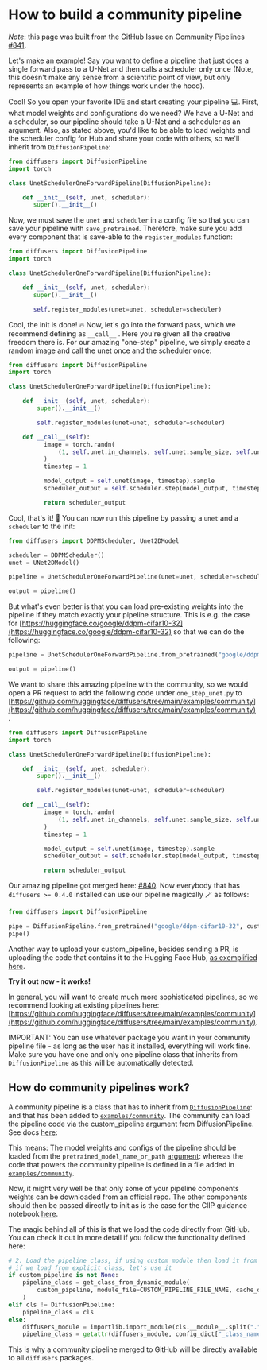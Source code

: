 <!--Copyright 2022 The HuggingFace Team. All rights reserved.

Licensed under the Apache License, Version 2.0 (the "License"); you may not use this file except in compliance with
the License. You may obtain a copy of the License at

http://www.apache.org/licenses/LICENSE-2.0

Unless required by applicable law or agreed to in writing, software distributed under the License is distributed on
an "AS IS" BASIS, WITHOUT WARRANTIES OR CONDITIONS OF ANY KIND, either express or implied. See the License for the
specific language governing permissions and limitations under the License.
-->

# How to build a community pipeline

*Note*: this page was built from the GitHub Issue on Community Pipelines [#841](https://github.com/huggingface/diffusers/issues/841).

Let's make an example!
Say you want to define a pipeline that just does a single forward pass to a U-Net and then calls a scheduler only once (Note, this doesn't make any sense from a scientific point of view, but only represents an example of how things work under the hood).

Cool! So you open your favorite IDE and start creating your pipeline 💻.
First, what model weights and configurations do we need?
We have a U-Net and a scheduler, so our pipeline should take a U-Net and a scheduler as an argument.
Also, as stated above, you'd like to be able to load weights and the scheduler config for Hub and share your code with others, so we'll inherit from `DiffusionPipeline`:

```python
from diffusers import DiffusionPipeline
import torch

class UnetSchedulerOneForwardPipeline(DiffusionPipeline):

    def __init__(self, unet, scheduler):
       super().__init__()

```

Now, we must save the `unet` and `scheduler` in a config file so that you can save your pipeline with `save_pretrained`.
Therefore, make sure you add every component that is save-able to the `register_modules` function:

```python
from diffusers import DiffusionPipeline
import torch

class UnetSchedulerOneForwardPipeline(DiffusionPipeline):

    def __init__(self, unet, scheduler):
       super().__init__()

       self.register_modules(unet=unet, scheduler=scheduler)

```

Cool, the init is done! 🔥 Now, let's go into the forward pass, which we recommend defining as `__call__` . Here you're given all the creative freedom there is. For our amazing "one-step" pipeline, we simply create a random image and call the unet once and the scheduler once:

```python
from diffusers import DiffusionPipeline
import torch

class UnetSchedulerOneForwardPipeline(DiffusionPipeline):

    def __init__(self, unet, scheduler):
        super().__init__()

        self.register_modules(unet=unet, scheduler=scheduler)

    def __call__(self):
          image = torch.randn(
              (1, self.unet.in_channels, self.unet.sample_size, self.unet.sample_size),
          )
          timestep = 1

          model_output = self.unet(image, timestep).sample
          scheduler_output = self.scheduler.step(model_output, timestep, image).prev_sample

          return scheduler_output

```

Cool, that's it! 🚀 You can now run this pipeline by passing a `unet` and a `scheduler` to the init:

```python
from diffusers import DDPMScheduler, Unet2DModel

scheduler = DDPMScheduler()
unet = UNet2DModel()

pipeline = UnetSchedulerOneForwardPipeline(unet=unet, scheduler=scheduler)

output = pipeline()

```

But what's even better is that you can load pre-existing weights into the pipeline if they match exactly your pipeline structure. This is e.g. the case for [https://huggingface.co/google/ddpm-cifar10-32](https://huggingface.co/google/ddpm-cifar10-32) so that we can do the following:

```python
pipeline = UnetSchedulerOneForwardPipeline.from_pretrained("google/ddpm-cifar10-32")

output = pipeline()

```

We want to share this amazing pipeline with the community, so we would open a PR request to add the following code under `one_step_unet.py` to [https://github.com/huggingface/diffusers/tree/main/examples/community](https://github.com/huggingface/diffusers/tree/main/examples/community) .

```python
from diffusers import DiffusionPipeline
import torch

class UnetSchedulerOneForwardPipeline(DiffusionPipeline):

    def __init__(self, unet, scheduler):
        super().__init__()

        self.register_modules(unet=unet, scheduler=scheduler)

    def __call__(self):
          image = torch.randn(
              (1, self.unet.in_channels, self.unet.sample_size, self.unet.sample_size),
          )
          timestep = 1

          model_output = self.unet(image, timestep).sample
          scheduler_output = self.scheduler.step(model_output, timestep, image).prev_sample

          return scheduler_output
```

Our amazing pipeline got merged here: [#840](https://github.com/huggingface/diffusers/pull/840).
Now everybody that has `diffusers >= 0.4.0` installed can use our pipeline magically 🪄 as follows:

```python
from diffusers import DiffusionPipeline

pipe = DiffusionPipeline.from_pretrained("google/ddpm-cifar10-32", custom_pipeline="one_step_unet")
pipe()
```

Another way to upload your custom_pipeline, besides sending a PR, is uploading the code that contains it to the Hugging Face Hub, [as exemplified here](https://huggingface.co/docs/diffusers/using-diffusers/custom_pipelines#loading-custom-pipelines-from-the-hub).

**Try it out now - it works!**

In general, you will want to create much more sophisticated pipelines, so we recommend looking at existing pipelines here: [https://github.com/huggingface/diffusers/tree/main/examples/community](https://github.com/huggingface/diffusers/tree/main/examples/community).

IMPORTANT:
You can use whatever package you want in your community pipeline file - as long as the user has it installed, everything will work fine. Make sure you have one and only one pipeline class that inherits from `DiffusionPipeline` as this will be automatically detected.

## How do community pipelines work?
A community pipeline is a class that has to inherit from [`DiffusionPipeline`](https://huggingface.co/docs/diffusers/api/diffusion_pipeline#diffusers.DiffusionPipeline):
and that has been added to [`examples/community`](https://github.com/huggingface/diffusers/tree/main/examples/community).
The community can load the pipeline code via the custom_pipeline argument from DiffusionPipeline. See docs [here](https://huggingface.co/docs/diffusers/api/diffusion_pipeline#diffusers.DiffusionPipelinehttps://huggingface.co/docs/diffusers/api/diffusion_pipeline#diffusers.DiffusionPipeline.from_pretrained.custom_pipeline):

This means:
The model weights and configs of the pipeline should be loaded from the `pretrained_model_name_or_path` [argument](https://huggingface.co/docs/diffusers/api/diffusion_pipeline#diffusers.DiffusionPipeline.from_pretrained.pretrained_model_name_or_path):
whereas the code that powers the community pipeline is defined in a file added in [`examples/community`](https://github.com/huggingface/diffusers/tree/main/examples/community).

Now, it might very well be that only some of your pipeline components weights can be downloaded from an official repo.
The other components should then be passed directly to init as is the case for the ClIP guidance notebook [here](https://colab.research.google.com/github/huggingface/notebooks/blob/main/diffusers/CLIP_Guided_Stable_diffusion_with_diffusers.ipynb#scrollTo=z9Kglma6hjki).

The magic behind all of this is that we load the code directly from GitHub. You can check it out in more detail if you follow the functionality defined here:

```python
# 2. Load the pipeline class, if using custom module then load it from the hub
# if we load from explicit class, let's use it
if custom_pipeline is not None:
    pipeline_class = get_class_from_dynamic_module(
        custom_pipeline, module_file=CUSTOM_PIPELINE_FILE_NAME, cache_dir=custom_pipeline
    )
elif cls != DiffusionPipeline:
    pipeline_class = cls
else:
    diffusers_module = importlib.import_module(cls.__module__.split(".")[0])
    pipeline_class = getattr(diffusers_module, config_dict["_class_name"])
```

This is why a community pipeline merged to GitHub will be directly available to all `diffusers` packages.

